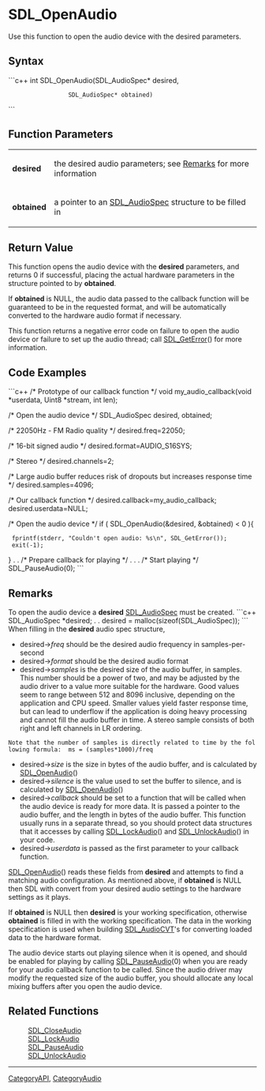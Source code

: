 <!-- pragma section-numbers off -->
<!-- pragma disable-camelcase -->

= SDL_OpenAudio =
Use this function to open the audio device with the desired parameters.


== Syntax ==
```c++
int SDL_OpenAudio(SDL_AudioSpec* desired,
                  SDL_AudioSpec* obtained)
```

== Function Parameters ==
{|
|'''desired'''
|the desired audio parameters; see [[#desired|Remarks]] for more information
|-
|'''obtained'''
|a pointer to an [[SDL_AudioSpec]] structure to be filled in
|}

== Return Value ==
This function opens the audio device with the '''desired''' parameters, and returns 0 if successful, placing the actual hardware parameters in the structure pointed to by '''obtained'''.  

If '''obtained''' is NULL, the audio data passed to the callback function will be guaranteed to be in the requested format, and will be automatically converted to the hardware audio format if necessary.  

This function returns a negative error code on failure to open the audio device or failure to set up the audio thread; call [[SDL_GetError]]() for more information.

== Code Examples ==
```c++
/* Prototype of our callback function */
void my_audio_callback(void *userdata, Uint8 *stream, int len);

/* Open the audio device */
SDL_AudioSpec desired, obtained;

/* 22050Hz - FM Radio quality */
desired.freq=22050;

/* 16-bit signed audio */
desired.format=AUDIO_S16SYS;

/* Stereo */
desired.channels=2;

/* Large audio buffer reduces risk of dropouts but increases response time */
desired.samples=4096;

/* Our callback function */
desired.callback=my_audio_callback;
desired.userdata=NULL;

/* Open the audio device */
if ( SDL_OpenAudio(&desired, &obtained) < 0 ){
  fprintf(stderr, "Couldn't open audio: %s\n", SDL_GetError());
  exit(-1);
}
.
.
/* Prepare callback for playing */
.
.
.
/* Start playing */
SDL_PauseAudio(0);
```

== Remarks ==
<span id="desired"></span> To open the audio device a '''desired''' [[SDL_AudioSpec]] must be created. 
```c++
SDL_AudioSpec *desired;
.
.
desired = malloc(sizeof(SDL_AudioSpec));
```
When filling in the '''desired''' audio spec structure, 
*desired->''freq'' should be the desired audio frequency in samples-per-second
*desired->''format'' should be the desired audio format
*desired->''samples'' is the desired size of the audio buffer, in samples.  This number should be a power of two, and may be adjusted by the audio driver to a value more suitable for the hardware.  Good values seem to range between 512 and 8096 inclusive, depending on the application and CPU speed.  Smaller values yield faster response time, but can lead to underflow if the application is doing heavy processing and cannot fill the audio buffer in time.  A stereo sample consists of both right and left channels in LR ordering.
 Note that the number of samples is directly related to time by the following formula:  ms = (samples*1000)/freq
*desired->''size'' is the size in bytes of the audio buffer, and is calculated by [[SDL_OpenAudio]]()
*desired->''silence'' is the value used to set the buffer to silence, and is calculated by [[SDL_OpenAudio]]()
*desired->''callback'' should be set to a function that will be called when the audio device is ready for more data.  It is passed a pointer to the audio buffer, and the length in bytes of the audio buffer.  This function usually runs in a separate thread, so you should protect data structures that it accesses by calling [[SDL_LockAudio]]() and [[SDL_UnlockAudio]]() in your code.
*desired->''userdata'' is passed as the first parameter to your callback function.

[[SDL_OpenAudio]]() reads these fields from '''desired''' and attempts to find a matching audio configuration. As mentioned above, if '''obtained''' is NULL then SDL with convert from your desired audio settings to the hardware settings as it plays.

If '''obtained''' is NULL then '''desired''' is your working specification, otherwise '''obtained''' is filled in with the working specification. The data in the working specification is used when building [[SDL_AudioCVT]]'s for converting loaded data to the hardware format.

The audio device starts out playing silence when it is opened, and should be enabled for playing by calling [[SDL_PauseAudio]](0) when you are ready for your audio callback function to be called.  Since the audio driver may modify the requested size of the audio buffer, you should allocate any local mixing buffers after you open the audio device.

== Related Functions ==
:[[SDL_CloseAudio]]
:[[SDL_LockAudio]]
:[[SDL_PauseAudio]]
:[[SDL_UnlockAudio]]

----
[[CategoryAPI]], [[CategoryAudio]]

